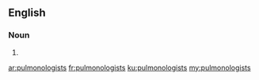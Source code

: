==English==

===Noun===
{{head|en|plural}}

# {{plural of|pulmonologist|lang=en}}

[[ar:pulmonologists]]
[[fr:pulmonologists]]
[[ku:pulmonologists]]
[[my:pulmonologists]]